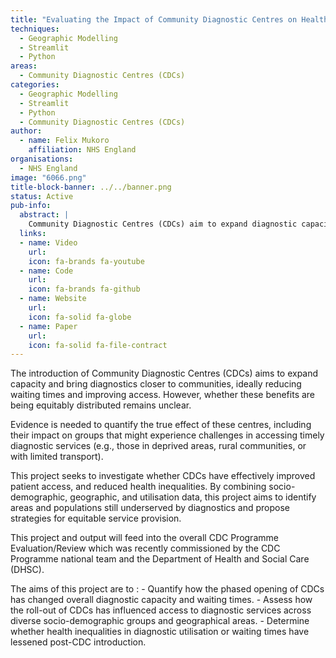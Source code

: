 ```yaml
---
title: "Evaluating the Impact of Community Diagnostic Centres on Health Inequalities and Patient Access to Diagnostic Services"
techniques:
  - Geographic Modelling
  - Streamlit
  - Python
areas:
  - Community Diagnostic Centres (CDCs)
categories:
  - Geographic Modelling
  - Streamlit
  - Python
  - Community Diagnostic Centres (CDCs)
author:
  - name: Felix Mukoro
    affiliation: NHS England
organisations:
  - NHS England
image: "6066.png"
title-block-banner: ../../banner.png
status: Active
pub-info:
  abstract: |
    Community Diagnostic Centres (CDCs) aim to expand diagnostic capacity and improve access, but their equitable distribution is unclear. This project will assess CDCs' impact on patient access and health inequalities by analysing socio-demographic, geographic, and utilisation data.
  links:
  - name: Video
    url:
    icon: fa-brands fa-youtube
  - name: Code
    url:
    icon: fa-brands fa-github
  - name: Website
    url:
    icon: fa-solid fa-globe
  - name: Paper
    url:
    icon: fa-solid fa-file-contract
---
```


The introduction of Community Diagnostic Centres (CDCs) aims to expand capacity and bring diagnostics closer to communities, ideally reducing waiting times and improving access. However, whether these benefits are being equitably distributed remains unclear.

Evidence is needed to quantify the true effect of these centres, including their impact on groups that might experience challenges in accessing timely diagnostic services (e.g., those in deprived areas, rural communities, or with limited transport).

This project seeks to investigate whether CDCs have effectively improved patient access, and reduced health inequalities. By combining socio-demographic, geographic, and utilisation data, this project aims to identify areas and populations still underserved by diagnostics and propose strategies for equitable service provision.

This project and output will feed into the overall CDC Programme Evaluation/Review which was recently commissioned by the CDC Programme national team and the Department of Health and Social Care (DHSC).

The aims of this project are to :
- Quantify how the phased opening of CDCs has changed overall diagnostic capacity and waiting times.
- Assess how the roll-out of CDCs has influenced access to diagnostic services across diverse socio-demographic groups and geographical areas.
- Determine whether health inequalities in diagnostic utilisation or waiting times have lessened post-CDC introduction.
